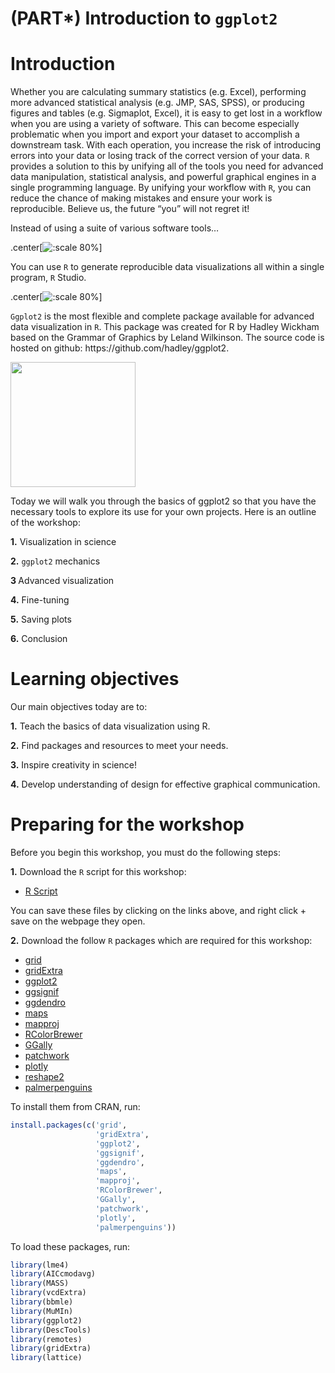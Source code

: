 # (PART\*) Introduction to `ggplot2` {-}

# Introduction

Whether you are calculating summary statistics (e.g. Excel), performing more advanced statistical analysis (e.g. JMP, SAS, SPSS), or producing figures and tables (e.g. Sigmaplot, Excel), it is easy to get lost in a workflow when you are using a variety of software. This can become especially problematic when you import and export your dataset to accomplish a downstream task. With each operation, you increase the risk of introducing errors into your data or losing track of the correct version of your data. `R` provides a solution to this by unifying all of the tools you need for advanced data manipulation, statistical analysis, and powerful graphical engines in a single programming language. By unifying your workflow with `R`, you can reduce the chance of making mistakes and ensure your work is reproducible. Believe us, the future "you" will not regret it!

Instead of using a suite of various software tools...

.center[![:scale 80%](images/Divided_reproducible workflow.png)]

You can use `R` to generate reproducible data visualizations all within a single program, `R` Studio. 

.center[![:scale 80%](images/Divided_reproducible workflow2.png)]

`Ggplot2` is the most flexible and complete package available for advanced data visualization in `R`. This package was created for R by Hadley Wickham based on the Grammar of Graphics by Leland Wilkinson. The source code is hosted on github: https://github.com/hadley/ggplot2.

![](images/ggplot2_logo.png){width="200"}

Today we will walk you through the basics of ggplot2 so that you have the necessary tools to explore its use for your own projects. Here is an outline of the workshop:

**1.** Visualization in science

**2.** `ggplot2` mechanics

**3 ** Advanced visualization

**4.** Fine-tuning

**5.** Saving plots

**6.** Conclusion

# Learning objectives

Our main objectives today are to:

**1.** Teach the basics of data visualization using R.

**2.** Find packages and resources to meet your needs.

**3.** Inspire creativity in science!

**4.** Develop understanding of design for effective graphical communication.

# Preparing for the workshop

Before you begin this workshop, you must do the following steps:

**1.** Download the `R` script for this workshop:

-    [R Script](https://qcbsrworkshops.github.io/workshop07/book-en/workshop03-script-en.R)

You can save these files by clicking on the links above, and right click + save on the webpage they open.

**2.** Download the follow `R` packages which are required for this workshop:

-    [grid](http://cran.r-project.org/web/packages/grid/index.html)
-    [gridExtra](http://cran.r-project.org/web/packages/gridExtra/index.html)
-    [ggplot2](http://cran.r-project.org/web/packages/ggplot2/index.html)
-    [ggsignif](http://cran.r-project.org/web/packages/ggsignif/index.html)
-    [ggdendro](http://cran.r-project.org/web/packages/ggdendro/index.html)
-    [maps](http://cran.r-project.org/web/packages/maps/index.html)
-    [mapproj](http://cran.r-project.org/web/packages/mapproj/index.html)
-    [RColorBrewer](http://cran.r-project.org/web/packages/RColorBrewer/index.html)
-    [GGally](http://cran.r-project.org/web/packages/GGally/index.html)
-    [patchwork](http://cran.r-project.org/web/packages/patchwork/index.html)
-    [plotly](http://cran.r-project.org/web/packages/plotly/index.html)
-    [reshape2](http://cran.r-project.org/web/packages/reshape2/index.html)
-    [palmerpenguins](http://cran.r-project.org/web/packages/palmerpenguins/index.html)

To install them from CRAN, run:

```r
install.packages(c('grid', 
                   'gridExtra', 
                   'ggplot2', 
                   'ggsignif', 
                   'ggdendro', 
                   'maps', 
                   'mapproj', 
                   'RColorBrewer', 
                   'GGally', 
                   'patchwork', 
                   'plotly', 
                   'palmerpenguins'))
```

To load these packages, run:

```r
library(lme4)
library(AICcmodavg)
library(MASS)
library(vcdExtra)
library(bbmle)
library(MuMIn)
library(ggplot2)
library(DescTools)
library(remotes)
library(gridExtra)
library(lattice)
```
